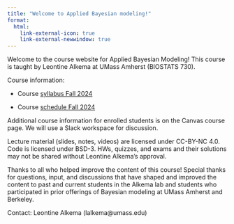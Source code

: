 ```yaml
---
title: "Welcome to Applied Bayesian modeling!"
format:
  html:
    link-external-icon: true
    link-external-newwindow: true
---
```


Welcome to the course website for Applied Bayesian Modeling! This course is taught by Leontine Alkema at UMass Amherst (BIOSTATS 730).

Course information:

-   Course [syllabus Fall 2024](https://umass-my.sharepoint.com/:b:/g/personal/lalkema_umass_edu/EfDyLU74xm9Jm9q2OWXveZ8BqhXEvJ-kGSZq-1K3QIAkhw?e=DyGeaf)

-   Course [schedule Fall 2024](https://docs.google.com/spreadsheets/d/1l3c8dZQcqCMiszMAf6XokRncblLy5zc87kMl2fsOnZI/edit?usp=sharing)

Additional course information for enrolled students is on the Canvas course page. We will use a Slack workspace for discussion.

Lecture material (slides, notes, videos) are licensed under CC-BY-NC 4.0. Code is licensed under BSD-3. HWs, quizzes, and exams and their solutions may not be shared without Leontine Alkema's approval.

Thanks to all who helped improve the content of this course! Special thanks for questions, input, and discussions that have shaped and improved the content to past and current students in the Alkema lab and students who participated in prior offerings of Bayesian modeling at UMass Amherst and Berkeley.

Contact: Leontine Alkema (lalkema\@umass.edu)

